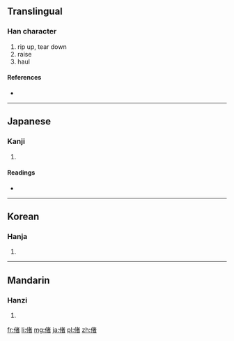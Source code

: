 ==Translingual==

===Han character===
{{Han char|rn=9|rad=人|as=09|sn=11|four=|canj=人十大日 (OJKA)}}

# rip up, tear down
# raise
# haul

====References====
* {{Han ref|kx=0110.240|dkj=00856|dj=0236.080|hdz=10186.120|uh=5056|ud=20566}}

----

==Japanese==

===Kanji===
{{ja-kanji|grade=|rs=人09}}

# {{defn|lang=ja|sort=人09}}

====Readings====
* {{ja-readings|on=[[しゃ]] (sha)|kun=[[さて]] (sate)}}

----

==Korean==

===Hanja===
{{ko-hanja|hangeul=차|rv=cha|mr=ch'a}}

# {{defn|lang=ko|sort=人09}}

----

==Mandarin==

===Hanzi===
{{cmn-hanzi|pin=[[chě]] ([[che3]]), [[zè]] ([[ze4]])|wg=ch'e<sup>3</sup>, tse<sup>4</sup>}}

# {{defn|lang=cmn|sort=人09}}

[[fr:偖]]
[[li:偖]]
[[mg:偖]]
[[ja:偖]]
[[pl:偖]]
[[zh:偖]]